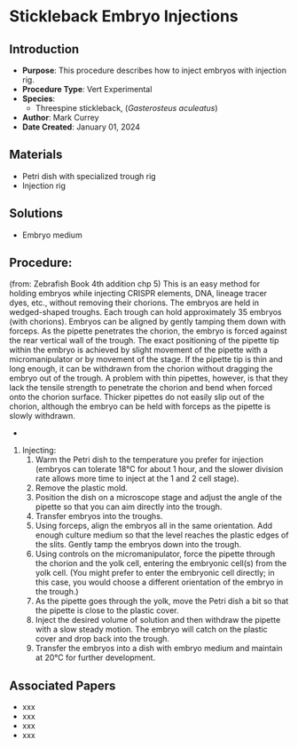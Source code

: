 # Stickleback Embryo Injections {#sec-vert_exp-embryo_injections}

## Introduction

-   **Purpose**: This procedure describes how to inject embryos with injection rig.
-   **Procedure Type**: Vert Experimental
-   **Species**:
    -   Threespine stickleback, (*Gasterosteus aculeatus*)
-   **Author**: Mark Currey\
-   **Date Created**: January 01, 2024

## Materials

-   Petri dish with specialized trough rig
-   Injection rig

## Solutions

-   Embryo medium

## Procedure:

::: {.callout-note title="background"}
(from: Zebrafish Book 4th addition chp 5) This is an easy method for holding embryos while injecting CRISPR elements, DNA, lineage tracer dyes, etc., without removing their chorions. The embryos are held in wedged-shaped troughs. Each trough can hold approximately 35 embryos (with chorions). Embryos can be aligned by gently tamping them down with forceps. As the pipette penetrates the chorion, the embryo is forced against the rear vertical wall of the trough. The exact positioning of the pipette tip within the embryo is achieved by slight movement of the pipette with a micromanipulator or by movement of the stage. If the pipette tip is thin and long enough, it can be withdrawn from the chorion without dragging the embryo out of the trough. A problem with thin pipettes, however, is that they lack the tensile strength to penetrate the chorion and bend when forced onto the chorion surface. Thicker pipettes do not easily slip out of the chorion, although the embryo can be held with forceps as the pipette is slowly withdrawn.
:::

-   

1.  Injecting:
    1.  Warm the Petri dish to the temperature you prefer for injection (embryos can tolerate 18°C for about 1 hour, and the slower division rate allows more time to inject at the 1 and 2 cell stage).
    2.  Remove the plastic mold.
    3.  Position the dish on a microscope stage and adjust the angle of the pipette so that you can aim directly into the trough.
    4.  Transfer embryos into the troughs.
    5.  Using forceps, align the embryos all in the same orientation. Add enough culture medium so that the level reaches the plastic edges of the slits. Gently tamp the embryos down into the trough.
    6.  Using controls on the micromanipulator, force the pipette through the chorion and the yolk cell, entering the embryonic cell(s) from the yolk cell. (You might prefer to enter the embryonic cell directly; in this case, you would choose a different orientation of the embryo in the trough.)
    7.  As the pipette goes through the yolk, move the Petri dish a bit so that the pipette is close to the plastic cover.
    8.  Inject the desired volume of solution and then withdraw the pipette with a slow steady motion. The embryo will catch on the plastic cover and drop back into the trough.
    9.  Transfer the embryos into a dish with embryo medium and maintain at 20°C for further development.

## Associated Papers

-   xxx
-   xxx
-   xxx
-   xxx
